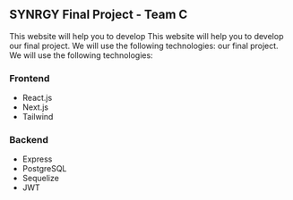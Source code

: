 ## SYNRGY Final Project - Team C

This website will help you to develop This website will help you to develop our final project. We will use the following technologies:
our final project. We will use the following technologies:

### Frontend

- React.js
- Next.js
- Tailwind

### Backend

- Express
- PostgreSQL
- Sequelize
- JWT
